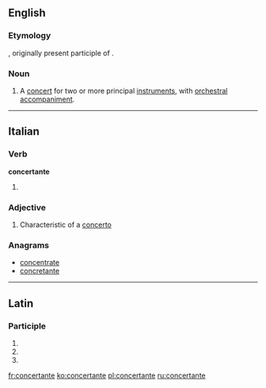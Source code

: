==English==

===Etymology===
{{etyl|it|en}}, originally present participle of {{term|concertare|lang=it||to form or perform a concert}}.

===Noun===
{{en-noun}}

# {{context|music|lang=en}} A [[concert]] for two or more principal [[instrument]]s, with [[orchestral]] [[accompaniment]].

{{Webster 1913}}

----

==Italian==

===Verb===
'''concertante'''

# {{present participle of|concertare|lang=it}}

===Adjective===
{{it-adj|concertant|e|i}}

# {{context|music|lang=it}} Characteristic of a [[concerto]]

===Anagrams===
* [[concentrate#Italian|concentrate]]
* [[concretante#Italian|concretante]]

----

==Latin==

===Participle===
{{la-part-form|concertante}}

# {{inflection of|concertans|concertāns|dat|m|s|lang=la}}
# {{inflection of|concertans|concertāns|dat|f|s|lang=la}}
# {{inflection of|concertans|concertāns|dat|n|s|lang=la}}

[[fr:concertante]]
[[ko:concertante]]
[[pl:concertante]]
[[ru:concertante]]